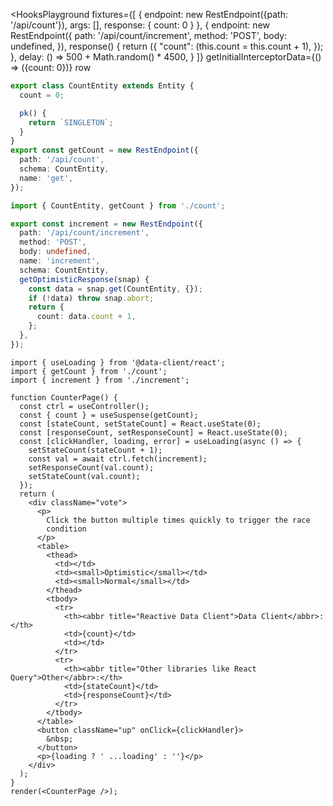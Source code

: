 
<HooksPlayground fixtures={[
{
endpoint: new RestEndpoint({path: '/api/count'}),
args: [],
response: { count: 0 }
},
{
endpoint: new RestEndpoint({
path: '/api/count/increment',
method: 'POST',
body: undefined,
}),
response() {
return ({
"count": (this.count = this.count + 1),
});
},
delay: () => 500 + Math.random() * 4500,
}
]}
getInitialInterceptorData={() => ({count: 0})}
row
>

```ts title="count" collapsed
export class CountEntity extends Entity {
  count = 0;

  pk() {
    return `SINGLETON`;
  }
}
export const getCount = new RestEndpoint({
  path: '/api/count',
  schema: CountEntity,
  name: 'get',
});
```

```ts title="increment" {9-15}
import { CountEntity, getCount } from './count';

export const increment = new RestEndpoint({
  path: '/api/count/increment',
  method: 'POST',
  body: undefined,
  name: 'increment',
  schema: CountEntity,
  getOptimisticResponse(snap) {
    const data = snap.get(CountEntity, {});
    if (!data) throw snap.abort;
    return {
      count: data.count + 1,
    };
  },
});
```

```tsx title="CounterPage" collapsed
import { useLoading } from '@data-client/react';
import { getCount } from './count';
import { increment } from './increment';

function CounterPage() {
  const ctrl = useController();
  const { count } = useSuspense(getCount);
  const [stateCount, setStateCount] = React.useState(0);
  const [responseCount, setResponseCount] = React.useState(0);
  const [clickHandler, loading, error] = useLoading(async () => {
    setStateCount(stateCount + 1);
    const val = await ctrl.fetch(increment);
    setResponseCount(val.count);
    setStateCount(val.count);
  });
  return (
    <div className="vote">
      <p>
        Click the button multiple times quickly to trigger the race
        condition
      </p>
      <table>
        <thead>
          <td></td>
          <td><small>Optimistic</small></td>
          <td><small>Normal</small></td>
        </thead>
        <tbody>
          <tr>
            <th><abbr title="Reactive Data Client">Data Client</abbr>:</th>
            <td>{count}</td>
            <td></td>
          </tr>
          <tr>
            <th><abbr title="Other libraries like React Query">Other</abbr>:</th>
            <td>{stateCount}</td>
            <td>{responseCount}</td>
          </tr>
        </tbody>
      </table>
      <button className="up" onClick={clickHandler}>
        &nbsp;
      </button>
      <p>{loading ? ' ...loading' : ''}</p>
    </div>
  );
}
render(<CounterPage />);
```

</HooksPlayground>